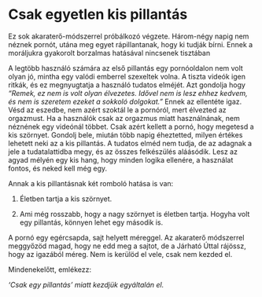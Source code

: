 # Csak egyetlen kis pillantás

Ez sok akaraterő-módszerrel próbálkozó végzete. Három-négy napig nem néznek pornót, utána meg egyet rápillantanak, hogy ki tudják bírni. Ennek a moráljukra gyakorolt borzalmas hatásával nincsenek tisztában

A legtöbb használó számára az első pillantás egy pornóoldalon nem  volt olyan jó, mintha egy valódi emberrel szexeltek volna. A tiszta videók igen ritkák, és ez megnyugtatja a használó tudatos elméjét. Azt gondolja hogy *“Remek, ez nem is volt olyan élvezetes. Idővel nem is lesz ehhez kedvem, és nem is szeretem ezeket a sokkoló dolgokat.”* Ennek az ellentéte igaz. Vésd az eszedbe, nem azért szoktál le a pornóról, mert élvezted az orgazmust. Ha a használók csak az orgazmus miatt használnának, nem néznének egy videónál többet. Csak azért kellett a pornó, hogy megetesd a kis szörnyet. Gondolj bele, miután több napig éheztetted, milyen értékes lehetett neki az a kis pillantás. A tudatos elméd nem tudja, de az adagnak a jele a tudatalattidba megy, és az összes felkészülés aláásódik. Lesz az agyad mélyén egy kis hang, hogy minden logika ellenére, a használat fontos, és neked kell még egy.

Annak a kis pillantásnak két romboló hatása is van:

1.    Életben tartja a kis szörnyet.

2.    Ami még rosszabb, hogy a nagy szörnyet is életben tartja. Hogyha volt egy pillantás, könnyen lehet egy második is.

A pornó egy egércsapda, sajt helyett méreggel. Az akaraterő módszerrel meggyőzöd magad, hogy ne edd meg a sajtot, de a Járható Úttal rájössz, hogy az igazából méreg. Nem is kerülöd el vele, csak nem kezded el. 

Mindenekelőtt, emlékezz:

*'Csak egy pillantás' miatt kezdjük egyáltalán el.*
